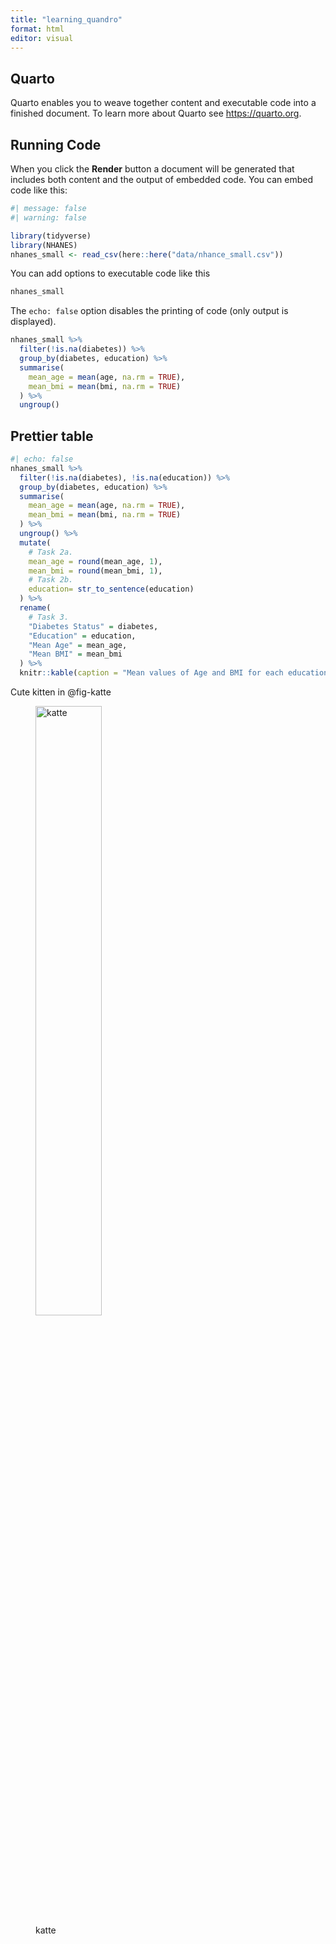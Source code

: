 ```yaml
---
title: "learning_quandro"
format: html
editor: visual
---
```


## Quarto

Quarto enables you to weave together content and executable code into a finished document. To learn more about Quarto see <https://quarto.org>.

## Running Code

When you click the **Render** button a document will be generated that includes both content and the output of embedded code. You can embed code like this:

```r
#| message: false
#| warning: false

library(tidyverse)
library(NHANES)
nhanes_small <- read_csv(here::here("data/nhance_small.csv"))


```

You can add options to executable code like this

```r
nhanes_small
```

The `echo: false` option disables the printing of code (only output is displayed).

```r
nhanes_small %>%
  filter(!is.na(diabetes)) %>%
  group_by(diabetes, education) %>%
  summarise(
    mean_age = mean(age, na.rm = TRUE),
    mean_bmi = mean(bmi, na.rm = TRUE)
  ) %>%
  ungroup()
```

## Prettier table

```r
#| echo: false
nhanes_small %>%
  filter(!is.na(diabetes), !is.na(education)) %>%
  group_by(diabetes, education) %>%
  summarise(
    mean_age = mean(age, na.rm = TRUE),
    mean_bmi = mean(bmi, na.rm = TRUE)
  ) %>%
  ungroup() %>%
  mutate(
    # Task 2a.
    mean_age = round(mean_age, 1),
    mean_bmi = round(mean_bmi, 1),
    # Task 2b.
    education= str_to_sentence(education)
  ) %>% 
  rename(
    # Task 3.
    "Diabetes Status" = diabetes,
    "Education" = education,
    "Mean Age" = mean_age,
    "Mean BMI" = mean_bmi
  ) %>% 
  knitr::kable(caption = "Mean values of Age and BMI for each education and diabetes status.")

```
Cute kitten in @fig-katte

![katte](images/kat.jpg){#fig-katte width="50%" height="50%"}

